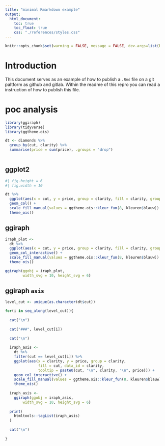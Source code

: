 ```yaml
---
title: "minimal Rmarkdown example"
output: 
  html_document:
    toc: true
    toc_float: true
    css: "./references/styles.css"
---
```


```r
knitr::opts_chunk$set(warning = FALSE, message = FALSE, dev.args=list(bg="transparent"))
```

# Introduction

This document serves as an example of how to publish a `.Rmd` file on a git paltform as github and gitlab. Within the readme of this repro you can read a instruction of how to publish this file.

# poc analysis {.tabset}

```r

library(ggiraph)
library(tidyverse)
library(ggtheme.ois)

dt <- diamonds %>%
  group_by(cut, clarity) %>% 
  summarise(price = sum(price), .groups = "drop")
  

```

## ggplot2

```r

#| fig.height = 6
#| fig.width = 10

dt %>% 
  ggplot(aes(x = cut, y = price, group = clarity, fill = clarity, group = clarity)) +
  geom_col() +
  scale_fill_manual(values = ggtheme.ois::kleur_fun(8, kleuren$blauw)) +
  theme_ois()

```

## ggiraph

```r

iraph_plot <- 
  dt %>% 
  ggplot(aes(x = cut, y = price, group = clarity, fill = clarity, group = clarity, data_id = clarity, tooltip = paste0(cut,"\n",clarity, "\n", price))) +
  geom_col_interactive() +
  scale_fill_manual(values = ggtheme.ois::kleur_fun(8, kleuren$blauw)) +
  theme_ois()

ggiraph(ggobj = iraph_plot,
        width_svg = 10, height_svg = 6)

```


## ggiraph `asis` {.tabset .tabset-dropdown}

```r

level_cut <- unique(as.character(dt$cut))

for(i in seq_along(level_cut)){
  
  cat("\n")
  
  cat("###", level_cut[i])
  
  cat("\n")
  
  iraph_asis <- 
    dt %>% 
    filter(cut == level_cut[i]) %>% 
    ggplot(aes(x = clarity, y = price, group = clarity, 
               fill = cut, data_id = clarity, 
               tooltip = paste0(cut, "\n", clarity, "\n", price))) +
    geom_col_interactive() +
    scale_fill_manual(values = ggtheme.ois::kleur_fun(8, kleuren$blauw)) + 
    theme_ois()
  
  iraph_asis <- 
    ggiraph(ggobj = iraph_asis,
        width_svg = 10, height_svg = 6)
  
  print(
    htmltools::tagList(iraph_asis)
  )
  
  cat("\n")
  
}



```


